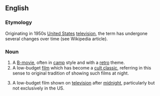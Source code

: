 ==English==
{{wikipedia}}

===Etymology===
Originating in 1950s [[United States]] [[television]], the term has undergone several changes over time (see Wikipedia article). 

===Noun===
{{en-noun|sg=[[midnight]] [[movie]]}}

#A [[B-movie]], often in [[camp]] style and with a [[retro]] theme.
#A low-budget [[film]] which has become a [[cult classic]], referring in this sense to original tradition of showing such films at night.
#{{dated}} A low-budget film shown on [[television]] after [[midnight]], particularly but not exclusively in the US.